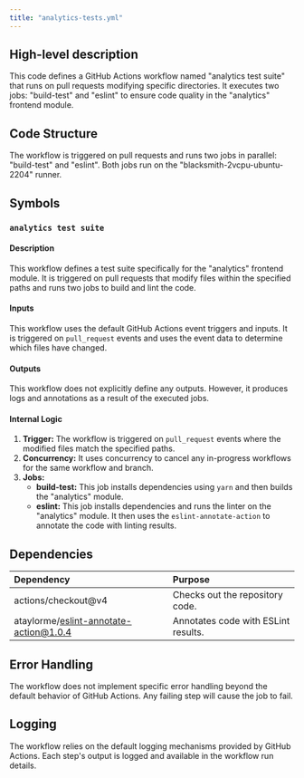 ```yaml
---
title: "analytics-tests.yml"
---
```


## High-level description
This code defines a GitHub Actions workflow named "analytics test suite" that runs on pull requests modifying specific directories. It executes two jobs: "build-test" and "eslint" to ensure code quality in the "analytics" frontend module.

## Code Structure
The workflow is triggered on pull requests and runs two jobs in parallel: "build-test" and "eslint". Both jobs run on the "blacksmith-2vcpu-ubuntu-2204" runner.

## Symbols
### `analytics test suite`
#### Description
This workflow defines a test suite specifically for the "analytics" frontend module. It is triggered on pull requests that modify files within the specified paths and runs two jobs to build and lint the code.

#### Inputs
This workflow uses the default GitHub Actions event triggers and inputs. It is triggered on `pull_request` events and uses the event data to determine which files have changed.

#### Outputs
This workflow does not explicitly define any outputs. However, it produces logs and annotations as a result of the executed jobs.

#### Internal Logic
1. **Trigger:** The workflow is triggered on `pull_request` events where the modified files match the specified paths.
2. **Concurrency:** It uses concurrency to cancel any in-progress workflows for the same workflow and branch.
3. **Jobs:**
    - **build-test:** This job installs dependencies using `yarn` and then builds the "analytics" module.
    - **eslint:** This job installs dependencies and runs the linter on the "analytics" module. It then uses the `eslint-annotate-action` to annotate the code with linting results.

## Dependencies
| Dependency | Purpose |
|:-----------|:--------|
| actions/checkout@v4 | Checks out the repository code. |
| ataylorme/eslint-annotate-action@1.0.4 | Annotates code with ESLint results. |

## Error Handling
The workflow does not implement specific error handling beyond the default behavior of GitHub Actions. Any failing step will cause the job to fail.

## Logging
The workflow relies on the default logging mechanisms provided by GitHub Actions. Each step's output is logged and available in the workflow run details.
